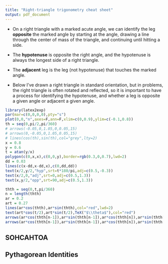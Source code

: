 ```yaml
---
title: "Right-triangle trigonometry cheat sheet"
output: pdf_document
---
```


\pagenumbering{gobble}


* On a right triangle with a marked acute angle, we can identify the leg **opposite** the marked angle by starting at the angle, drawing a line through the center of mass of the triangle, and continuing until hitting a side.

* The **hypotenuse** is opposite the right angle, and the hypotenuse is always the longest side of a right triangle.

* The **adjacent** leg is the leg (not hypotenuse) that touches the marked angle.

* Below I've drawn a right triangle in standard orientation, but in problems, the right triangle is often rotated and reflected, so it is important to have a process for identifying the hypotenuse, and whether a leg is opposite a given angle or adjacent a given angle.

```r
library(latex2exp)
par(mar=c(0,0,0,0),pty="s")
plot(0,0,"n",axes=F,ann=F,xlim=c(0,0.9),ylim=c(-0.1,0.8))
th = seq(0,pi/2,pi/360)
# arrows(-0.05,0,1.05,0,0.05,15)
# arrows(0,-0.05,0,1.05,0.05,15)
# lines(cos(th),sin(th),col="grey",lty=2)
x = 0.8
y = 0.6
t = atan(y/x)
polygon(c(0,x,x),c(0,0,y),border=rgb(0.3,0,0.7),lwd=2)
dd = 0.03
lines(c(x-dd,x-dd,x),c(0,dd,dd))
text(x/2,y/2,"hyp",srt=t*180/pi,adj=c(0.5,-0.3))
text(x/2,0,"adj",srt=0,adj=c(0.5,1.3))
text(x,y/2,"opp",srt=90,adj=c(0.5,1.3))

thth = seq(0,t,pi/360)
n = length(thth)
ar = 0.2
art = 0.27
lines(ar*cos(thth),ar*sin(thth),col="red",lwd=2)
text(art*cos(t/2),art*sin(t/2),TeX("$\\theta$"),col="red")
arrows(ar*cos(thth[n-1]),ar*sin(thth[n-1]),ar*cos(thth[n]),ar*sin(thth[n]),0.1,20,col="red",lwd=3)
arrows(ar*cos(thth[n-1]),ar*sin(thth[n-1]),ar*cos(thth[n]),ar*sin(thth[n]),0.08,10,col="red",lwd=3)
```

## SOHCAHTOA

\begin{align*}
\sin(\theta) ~&=~ \frac{\text{opp}}{\text{hyp}} & \text{opp} ~&=~ \text{hyp}\cdot\sin(\theta) & \text{hyp} ~&=~ \frac{\text{opp}}{\sin(\theta)} & \theta ~=~ \arcsin\left(\frac{\text{opp}}{\text{hyp}}\right)\\\\
\cos(\theta) ~&=~ \frac{\text{adj}}{\text{hyp}} & \text{adj} ~&=~ \text{hyp}\cdot\cos(\theta) & \text{hyp} ~&=~ \frac{\text{adj}}{\cos(\theta)} & \theta ~=~ \arccos\left(\frac{\text{adj}}{\text{hyp}}\right)\\\\
\tan(\theta) ~&=~ \frac{\text{opp}}{\text{adj}} & \text{opp} ~&=~ \text{adj}\cdot\tan(\theta) & \text{adj} ~&=~ \frac{\text{opp}}{\tan(\theta)} & \theta ~=~ \arctan\left(\frac{\text{opp}}{\text{adj}}\right)
\end{align*}

## Pythagorean Identities

\begin{align*}
\mathrm{adj^2+opp^2}~&=~\mathrm{hyp^2} & \mathrm{hyp}~&=~\sqrt{\mathrm{adj^2+opp^2}} & \mathrm{adj}~&=~\sqrt{\mathrm{hyp^2-opp^2}} & \mathrm{opp}~&=~\sqrt{\mathrm{hyp^2-adj^2}}
\end{align*}
\begin{align*}
\sin^2(\theta)+\cos^2(\theta)~&=~1 & \sin(\theta)~&=~\sqrt{1-\cos^2(\theta)} & \cos(\theta)~&=~\sqrt{1-\sin^2(\theta)}
\end{align*}


